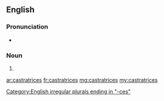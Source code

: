 ==English==

===Pronunciation===
* {{a|UK}} {{IPA|/kæsˈtɹeɪtɹɪsiːz/|lang=en}}

===Noun===
{{head|en|noun plural form}}

# {{plural of|castratrix|lang=en}}

[[Category:English irregular plurals ending in "-ces"]]

[[ar:castratrices]]
[[fr:castratrices]]
[[mg:castratrices]]
[[my:castratrices]]